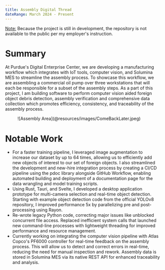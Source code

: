 ```yaml
---
title: Assembly Digital Thread
dateRange: March 2024 - Present
---
```


<ins>Note:</ins> Because the project is still in development, the repository is not available to the public per my employer's instruction.

# Summary 
At Purdue's Digital Enterprise Center, we are developing a manufacturing workflow which integrates with IoT tools, computer vision, and Solumina MES to streamline the assembly process. To showcase this workflow, we are assembling a commercial oil pump over three workstations that will each be responsible for a subset of the assembly steps. As a part of this project, I am building software to perform computer vision aided foreign object debris detection, assembly verification and comprehensive data collection which promotes efficiency, consistency, and traceability of the assembly process.

<Figure caption="The Assembly Area">
    ![Assembly Area](@resources/images/ComeBackLater.jpeg)
</Figure>

# Notable Work 
- For a faster training pipeline, I leveraged image augmentation to increase our dataset by up to 64 times, allowing us to efficiently add new objects of interest to our set of foreign objects. I also streamlined the development and new-hire integration process by creating a CI/CD pipeline using the pdoc library alongside GitHub Workflow, enabling automated building and deployment of a documentation page for the data wrangling and model training scripts. 
- Using Rust, Tauri, and Svelte, I developed a desktop application prototype for multi-camera selection and real-time object detection. Starting with example object detection code from the official YOLOv8 repository, I improved performance 5x by parallelizing pre and post-processing using Rayon.
- Re-wrote legacy Python code, correcting major issues like unblocked concurrent file access. Replaced inefficient system calls that launched new command-line processes with lightweight threading for improved performance and resource management.
- Currently working on integrating the computer vision pipeline with Atlas Copco's PF6000 controller for real-time feedback on the assembly process. This will allow us to detect and correct errors in real-time, reducing the need for manual inspection and rework. Assembly data is stored in Solumina MES via its native REST API for enhanced traceability and analysis.